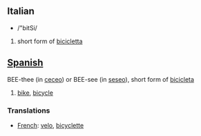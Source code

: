 ==Italian== 
*/"bitSi/ 

#short form of [[bicicletta]]

==[[Spanish]]== 
BEE-thee (in [[ceceo]]) or BEE-see (in [[seseo]]), short form of [[bicicleta]]

# [[bike]], [[bicycle]]

===Translations===

*[[French]]: [[velo]], [[bicyclette]]